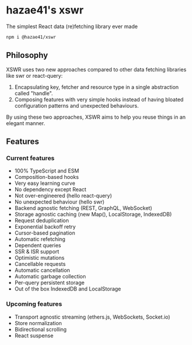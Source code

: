# hazae41's xswr

The simplest React data (re)fetching library ever made

```bash
npm i @hazae41/xswr
```

## Philosophy

XSWR uses two new approaches compared to other data fetching libraries like swr or react-query:
1) Encapsulating key, fetcher and resource type in a single abstraction called "handle".
2) Composing features with very simple hooks instead of having bloated configuration patterns and unexpected behaviours.

By using these two approaches, XSWR aims to help you reuse things in an elegant manner.

## Features

### Current features 

- 100% TypeScript and ESM
- Composition-based hooks
- Very easy learning curve
- No dependency except React
- Not over-engineered (hello react-query)
- No unexpected behaviour (hello swr)
- Backend agnostic fetching (REST, GraphQL, WebSocket)
- Storage agnostic caching (new Map(), LocalStorage, IndexedDB)
- Request deduplication
- Exponential backoff retry
- Cursor-based pagination
- Automatic refetching
- Dependent queries
- SSR & ISR support
- Optimistic mutations
- Cancellable requests
- Automatic cancellation
- Automatic garbage collection
- Per-query persistent storage
- Out of the box IndexedDB and LocalStorage

### Upcoming features

- Transport agnostic streaming (ethers.js, WebSockets, Socket.io)
- Store normalization
- Bidirectional scrolling
- React suspense